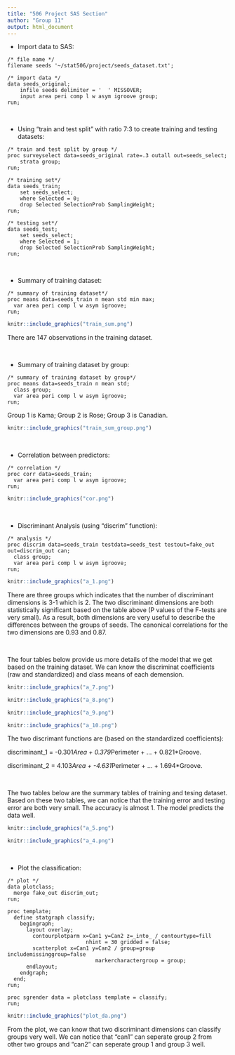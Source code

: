```yaml
---
title: "506 Project SAS Section"
author: "Group 11"
output: html_document
---
```


- Import data to SAS:

```{}
/* file name */
filename seeds '~/stat506/project/seeds_dataset.txt';

/* import data */
data seeds_original;
	infile seeds delimiter = '	' MISSOVER;
	input area peri comp l w asym igroove group;
run;
```

$~$

- Using "train and test split" with ratio 7:3 to create training and testing datasets:

```{}
/* train and test split by group */
proc surveyselect data=seeds_original rate=.3 outall out=seeds_select;
	strata group;
run;

/* training set*/
data seeds_train;
	set seeds_select;
	where Selected = 0;
	drop Selected SelectionProb SamplingWeight;
run;

/* testing set*/
data seeds_test;
	set seeds_select;
	where Selected = 1;
	drop Selected SelectionProb SamplingWeight;
run;
```

$~$

- Summary of training dataset:

```{}
/* summary of training dataset*/
proc means data=seeds_train n mean std min max;
  var area peri comp l w asym igroove;
run;
```


```r
knitr::include_graphics("train_sum.png")
```

There are 147 observations in the training dataset.

$~$

- Summary of training dataset by group:

```{}
/* summary of training dataset by group*/
proc means data=seeds_train n mean std;
  class group;
  var area peri comp l w asym igroove;
run;
```

Group 1 is Kama; Group 2 is Rose; Group 3 is Canadian.


```r
knitr::include_graphics("train_sum_group.png")
```

$~$

- Correlation between predictors:

```{}
/* correlation */
proc corr data=seeds_train;
  var area peri comp l w asym igroove;
run;
```

```r
knitr::include_graphics("cor.png")
```

$~$

- Discriminant Analysis (using "discrim" function):

```{}
/* analysis */
proc discrim data=seeds_train testdata=seeds_test testout=fake_out out=discrim_out can;
  class group;
  var area peri comp l w asym igroove;
run;
```

```r
knitr::include_graphics("a_1.png")
```

There are three groups which indicates that the number of discriminant dimensions is 3-1 which is 2. The two discriminant dimensions are both statistically significant based on the table above (P values of the F-tests are very small). As a result, both dimensions are very useful to describe the differences between the groups of seeds. The canonical correlations for the two dimensions are 0.93 and 0.87.


$~$

The four tables below provide us more details of the model that we get based on the training dataset. We can know the discriminat coefficients (raw and standardized) and class means of each demension.

```r
knitr::include_graphics("a_7.png")
```

```r
knitr::include_graphics("a_8.png")
```

```r
knitr::include_graphics("a_9.png")
```

```r
knitr::include_graphics("a_10.png")
```

The two discrimant functions are (based on the standardized coefficients):

discriminant_1 = -0.301*Area + 0.379*Perimeter + ... + 0.821*Groove.

discriminant_2 = 4.103*Area + -4.631*Perimeter + ... + 1.694*Groove.

$~$

The two tables below are the summary tables of training and tesing dataset. Based on these two tables, we can notice that the training error and testing error are both very small. The accuracy is almost 1. The model predicts the data well.

```r
knitr::include_graphics("a_5.png")
```

```r
knitr::include_graphics("a_4.png")
```

$~$

- Plot the classification:

```{}
/* plot */
data plotclass;
  merge fake_out discrim_out;
run;

proc template;
  define statgraph classify;
    begingraph;
      layout overlay;
        contourplotparm x=Can1 y=Can2 z=_into_ / contourtype=fill  
						 nhint = 30 gridded = false;
        scatterplot x=Can1 y=Can2 / group=group includemissinggroup=false
	                 	    markercharactergroup = group;
      endlayout;
    endgraph;
  end;
run;

proc sgrender data = plotclass template = classify;
run;
```

```r
knitr::include_graphics("plot_da.png")
```

From the plot, we can know that two discriminant dimensions can classify groups very well. We can notice that "can1" can seperate group 2 from other two groups and "can2" can seperate group 1 and group 3 well.



